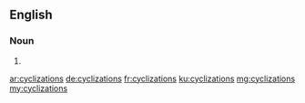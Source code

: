 ==English==

===Noun===
{{head|en|plural}}

# {{plural of|cyclization|lang=en|nocat=1}}

[[ar:cyclizations]]
[[de:cyclizations]]
[[fr:cyclizations]]
[[ku:cyclizations]]
[[mg:cyclizations]]
[[my:cyclizations]]